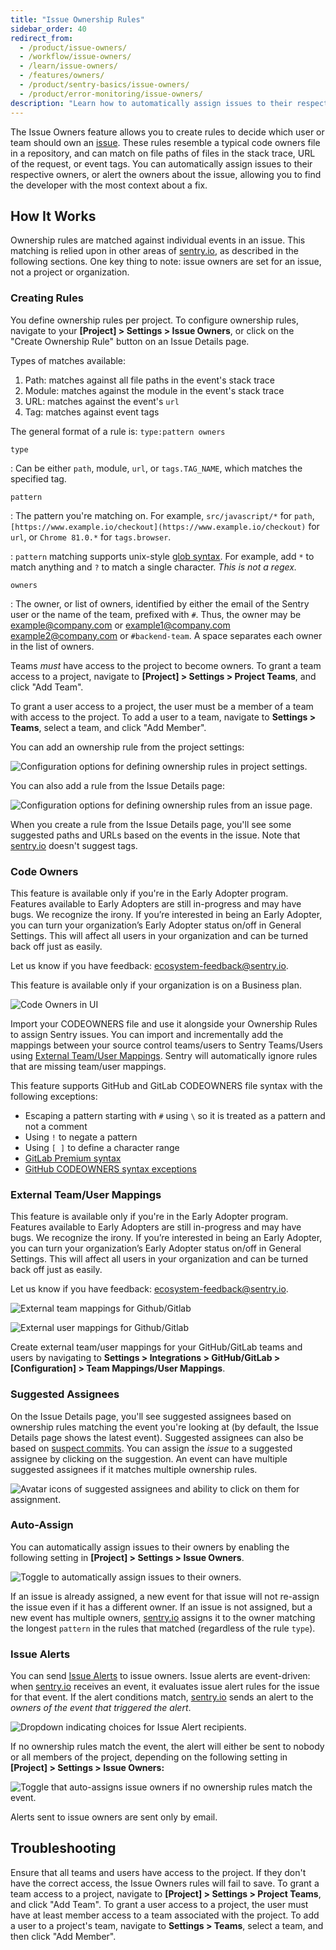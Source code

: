 ```yaml
---
title: "Issue Ownership Rules"
sidebar_order: 40
redirect_from:
  - /product/issue-owners/
  - /workflow/issue-owners/
  - /learn/issue-owners/
  - /features/owners/
  - /product/sentry-basics/issue-owners/
  - /product/error-monitoring/issue-owners/
description: "Learn how to automatically assign issues to their respective owners, or alert the owners about an issue, allowing you to find the developer with the most context about a fix."
---
```


The Issue Owners feature allows you to create rules to decide which user or team should own an [issue](/product/data-management-settings/event-grouping/). These rules resemble a typical code owners file in a repository, and can match on file paths of files in the stack trace, URL of the request, or event tags. You can automatically assign issues to their respective owners, or alert the owners about the issue, allowing you to find the developer with the most context about a fix.

## How It Works

Ownership rules are matched against individual events in an issue. This matching is relied upon in other areas of [sentry.io](https://sentry.io), as described in the following sections. One key thing to note: issue owners are set for an issue, not a project or organization.

### Creating Rules

You define ownership rules per project. To configure ownership rules, navigate to your **[Project] > Settings > Issue Owners**, or click on the "Create Ownership Rule" button on an Issue Details page.

Types of matches available:

1. Path: matches against all file paths in the event's stack trace
2. Module: matches against the module in the event's stack trace
3. URL: matches against the event's `url`
4. Tag: matches against event tags

The general format of a rule is: `type:pattern owners`

`type`

: Can be either `path`, module, `url`, or `tags.TAG_NAME`, which matches the specified tag.

`pattern`

: The pattern you're matching on. For example, `src/javascript/*` for `path`, `[https://www.example.io/checkout](https://www.example.io/checkout)` for `url`, or `Chrome 81.0.*` for `tags.browser`.

: `pattern` matching supports unix-style [glob syntax](<https://en.wikipedia.org/wiki/Glob_(programming)>). For example, add `*` to match anything and `?` to match a single character. *This is not a regex.*

`owners`

: The owner, or list of owners, identified by either the email of the Sentry user or the name of the team, prefixed with `#`. Thus, the owner may be example@company.com or example1@company.com example2@company.com or `#backend-team`. A space separates each owner in the list of owners.

Teams _must_ have access to the project to become owners. To grant a team access to a project, navigate to **[Project] > Settings > Project Teams**, and click "Add Team".

To grant a user access to a project, the user must be a member of a team with access to the project. To add a user to a team, navigate to **Settings > Teams**, select a team, and click "Add Member".

You can add an ownership rule from the project settings:

![Configuration options for defining ownership rules in project settings.](ownership_rules.png)

You can also add a rule from the Issue Details page:

![Configuration options for defining ownership rules from an issue page.](create_ownership_rule.png)

When you create a rule from the Issue Details page, you'll see some suggested paths and URLs based on the events in the issue. Note that [sentry.io](https://sentry.io) doesn't suggest tags.

### Code Owners

<Note>

This feature is available only if you're in the Early Adopter program. Features available to Early Adopters are still in-progress and may have bugs. We recognize the irony. If you’re interested in being an Early Adopter, you can turn your organization’s Early Adopter status on/off in General Settings. This will affect all users in your organization and can be turned back off just as easily.

Let us know if you have feedback: [ecosystem-feedback@sentry.io](mailto:ecosystem-feedback@sentry.io).

</Note>

<Note>

This feature is available only if your organization is on a Business plan.

</Note>

![Code Owners in UI](code_owners.png)

Import your CODEOWNERS file and use it alongside your Ownership Rules to assign Sentry issues. You can import and incrementally add the mappings between your source control teams/users to Sentry Teams/Users using [External Team/User Mappings](/product/issues/issue-owners/#external-teamuser-mappings). Sentry will automatically ignore rules that are missing team/user mappings.

This feature supports GitHub and GitLab CODEOWNERS file syntax with the following exceptions:
 - Escaping a pattern starting with `#` using `\` so it is treated as a pattern and not a comment
 - Using `!` to negate a pattern
 - Using `[ ]` to define a character range
 - [GitLab Premium syntax](https://docs.gitlab.com/ee/user/project/code_owners.html#code-owners-sections)
 - [GitHub CODEOWNERS syntax exceptions](https://docs.github.com/en/github/creating-cloning-and-archiving-repositories/creating-a-repository-on-github/about-code-owners#syntax-exceptions)

### External Team/User Mappings

<Note>

This feature is available only if you're in the Early Adopter program. Features available to Early Adopters are still in-progress and may have bugs. We recognize the irony. If you’re interested in being an Early Adopter, you can turn your organization’s Early Adopter status on/off in General Settings. This will affect all users in your organization and can be turned back off just as easily.

Let us know if you have feedback: [ecosystem-feedback@sentry.io](mailto:ecosystem-feedback@sentry.io).

</Note>

![External team mappings for Github/Gitlab](external_team_mappings.png)

![External user mappings for Github/Gitlab](external_user_mappings.png)

Create external team/user mappings for your GitHub/GitLab teams and users by navigating to **Settings > Integrations > GitHub/GitLab > [Configuration] > Team Mappings/User Mappings**.

### Suggested Assignees

On the Issue Details page, you'll see suggested assignees based on ownership rules matching the event you're looking at (by default, the Issue Details page shows the latest event). Suggested assignees can also be based on [suspect commits](/product/releases/suspect-commits/). You can assign the _issue_ to a suggested assignee by clicking on the suggestion. An event can have multiple suggested assignees if it matches multiple ownership rules.

![Avatar icons of suggested assignees and ability to click on them for assignment.](suggested_assignees.png)

### Auto-Assign

You can automatically assign issues to their owners by enabling the following setting in **[Project] > Settings > Issue Owners**.

![Toggle to automatically assign issues to their owners.](new_event_matches.png)

If an issue is already assigned, a new event for that issue will not re-assign the issue even if it has a different owner. If an issue is not assigned, but a new event has multiple owners, [sentry.io](https://sentry.io) assigns it to the owner matching the longest `pattern` in the rules that matched (regardless of the rule `type`).

### Issue Alerts

You can send [Issue Alerts](/product/alerts-notifications/issue-alerts/) to issue owners. Issue alerts are event-driven: when [sentry.io](https://sentry.io) receives an event, it evaluates issue alert rules for the issue for that event. If the alert conditions match, [sentry.io](https://sentry.io) sends an alert to the _owners of the event that triggered the alert_.

![Dropdown indicating choices for Issue Alert recipients.](perform_these_actions.png)

If no ownership rules match the event, the alert will either be sent to nobody or all members of the project, depending on the following setting in **[Project] > Settings > Issue Owners:**

![Toggle that auto-assigns issue owners if no ownership rules match the event.](ownership_not_determined.png)

Alerts sent to issue owners are sent only by email.

## Troubleshooting

Ensure that all teams and users have access to the project. If they don't have the correct access, the Issue Owners rules will fail to save. To grant a team access to a project, navigate to **[Project] > Settings > Project Teams**, and click "Add Team". To grant a user access to a project, the user must have at least member access to a team associated with the project. To add a user to a project's team, navigate to **Settings > Teams**, select a team, and then click "Add Member".

